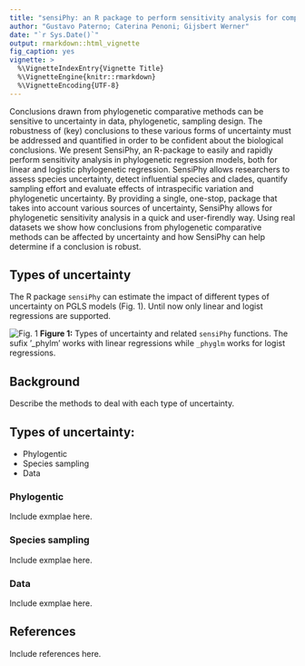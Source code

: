 ```yaml
---
title: "sensiPhy: an R package to perform sensitivity analysis for comparative methods"
author: "Gustavo Paterno; Caterina Penoni; Gijsbert Werner"
date: "`r Sys.Date()`"
output: rmarkdown::html_vignette
fig_caption: yes
vignette: >
  %\VignetteIndexEntry{Vignette Title}
  %\VignetteEngine{knitr::rmarkdown}
  %\VignetteEncoding{UTF-8}
---
```


Conclusions drawn from phylogenetic comparative methods can be sensitive to uncertainty in data, phylogenetic, sampling design.
The robustness of (key) conclusions to these various forms of uncertainty must be addressed and quantified in order to be confident about the biological conclusions. 
We present SensiPhy, an R-package to easily and rapidly perform sensitivity analysis in phylogenetic regression models, both for linear and logistic phylogenetic regression. 
SensiPhy allows researchers to assess species uncertainty, detect influential species and clades, quantify sampling effort and evaluate effects of intraspecific variation and phylogenetic uncertainty. 
By providing a single, one-stop, package that takes into account various sources of uncertainty, SensiPhy allows for phylogenetic sensitivity analysis in a quick and user-firendly way. 
Using real datasets we show how conclusions from phylogenetic comparative methods can be affected by uncertainty and how SensiPhy can help determine if a conclusion is robust. 


## Types of uncertainty

The R package `sensiPhy` can estimate the impact of different types of uncertainty 
on PGLS models (Fig. 1). Until now only linear and logist regressions are supported. 

![Fig. 1](workflow.resized.jpg)
__Figure 1:__ Types of uncertainty and related `sensiPhy` functions. The sufix '_phylm' 
works with linear regressions while `_phyglm` works for logist regressions.

## Background

Describe the methods to deal with each type of uncertainty.

## Types of uncertainty:
 * Phylogentic
 * Species sampling
 * Data

### Phylogentic

Include exmplae here.

### Species sampling

Include exmplae here.

### Data

Include exmplae here.

## References

Include references here.

